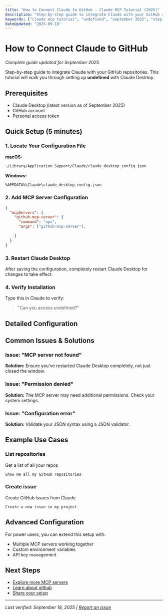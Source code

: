 ```yaml
---
title: "How to Connect Claude to GitHub - Claude MCP Tutorial (2025)"
description: "Step-by-step guide to integrate Claude with your GitHub repositories."
keywords: ["claude mcp tutorial", "undefined", "september 2025", "step by step"]
dateUpdated: "2025-09-18"
---
```


# How to Connect Claude to GitHub

*Complete guide updated for September 2025*

Step-by-step guide to integrate Claude with your GitHub repositories. This tutorial will walk you through setting up **undefined** with Claude Desktop.

## Prerequisites

- Claude Desktop (latest version as of September 2025)
- GitHub account
- Personal access token

## Quick Setup (5 minutes)

### 1. Locate Your Configuration File

**macOS:**
```bash
~/Library/Application Support/Claude/claude_desktop_config.json
```

**Windows:**
```bash
%APPDATA%\Claude\claude_desktop_config.json
```

### 2. Add MCP Server Configuration

```json
{
  "mcpServers": {
    "github-mcp-server": {
      "command": "npx",
      "args": ["github-mcp-server"],
      
    }
  }
}
```

### 3. Restart Claude Desktop

After saving the configuration, completely restart Claude Desktop for changes to take effect.

### 4. Verify Installation

Type this in Claude to verify:
> "Can you access undefined?"

## Detailed Configuration



## Common Issues & Solutions

### Issue: "MCP server not found"
**Solution:** Ensure you've restarted Claude Desktop completely, not just closed the window.

### Issue: "Permission denied"
**Solution:** The MCP server may need additional permissions. Check your system settings.

### Issue: "Configuration error"
**Solution:** Validate your JSON syntax using a JSON validator.

## Example Use Cases


### List repositories
Get a list of all your repos

```
Show me all my GitHub repositories
```


### Create issue
Create GitHub issues from Claude

```
Create a new issue in my project
```


## Advanced Configuration

For power users, you can extend this setup with:
- Multiple MCP servers working together
- Custom environment variables
- API key management

## Next Steps

- [Explore more MCP servers](/mcp)
- [Learn about github](/use-cases/github)
- [Share your setup](/submit)

---

*Last verified: September 18, 2025 | [Report an issue](https://github.com/JSONbored/claudepro-directory/issues)*
